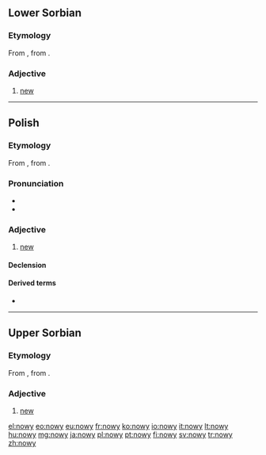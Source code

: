 ==Lower Sorbian==

===Etymology===
From {{proto|sla-pro|novъ|lang=dsb}}, from {{proto|ine-pro|néwos|lang=dsb}}.

===Adjective===
{{head|dsb|adjective}}

# [[new]]

----

==Polish==

===Etymology===
From {{proto|sla-pro|novъ|lang=pl}}, from {{proto|ine-pro|néwos|lang=pl}}.

===Pronunciation===
* {{audio|Pl-nowy.ogg|audio}}
* {{IPA|[ˈnɔvɨ]|lang=pl}}

===Adjective===
{{pl-adj|m|nowszy}}

# [[new]]

====Declension====
{{pl-decl-adj-y|now|nowi}}

====Derived terms====
* {{l|pl|nowość}}

----

==Upper Sorbian==

===Etymology===
From {{proto|sla-pro|novъ|lang=hsb}}, from {{proto|ine-pro|néwos|lang=hsb}}.

===Adjective===
{{head|hsb|adjective}}

# [[new]]

[[el:nowy]]
[[eo:nowy]]
[[eu:nowy]]
[[fr:nowy]]
[[ko:nowy]]
[[io:nowy]]
[[it:nowy]]
[[lt:nowy]]
[[hu:nowy]]
[[mg:nowy]]
[[ja:nowy]]
[[pl:nowy]]
[[pt:nowy]]
[[fi:nowy]]
[[sv:nowy]]
[[tr:nowy]]
[[zh:nowy]]
